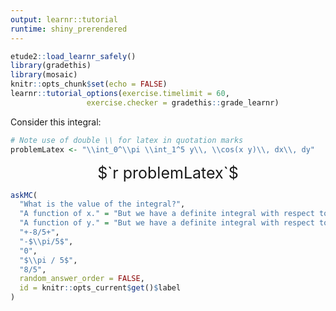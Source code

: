 ```yaml
---
output: learnr::tutorial
runtime: shiny_prerendered
---
```


```r
etude2::load_learnr_safely()
library(gradethis)
library(mosaic)
knitr::opts_chunk$set(echo = FALSE)
learnr::tutorial_options(exercise.timelimit = 60, 
                 exercise.checker = gradethis::grade_learnr)
```


Consider this integral:
```r
# Note use of double \\ for latex in quotation marks
problemLatex <- "\\int_0^\\pi \\int_1^5 y\\, \\cos(x y)\\, dx\\, dy"
```

<div style="font-size: 25px; text-align:center;">$`r problemLatex`$ </div>


```r
askMC(
  "What is the value of the integral?", 
  "A function of x." = "But we have a definite integral with respect to x, so it's not a function of x.",
  "A function of y." = "But we have a definite integral with respect to x, so it's not a function of y.",
  "+-8/5+",
  "-$\\pi/5$",
  "0",
  "$\\pi / 5$",
  "8/5",
  random_answer_order = FALSE,
  id = knitr::opts_current$get()$label
)
```
